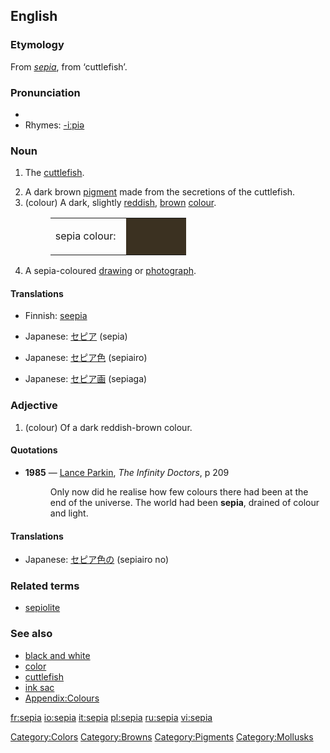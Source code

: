 {{wikipedia}}
==English==

===Etymology===
From {{L.}} ''[[#Latin|sepia]]'', from {{AGr.}} '''{{polytonic|[[σηπία]]}}''' ‘cuttlefish’.

===Pronunciation===
*{{IPA|/ˈsiːpɪə/}}
*Rhymes: [[Rhymes:English:-iːpiə|-iːpiə]]

===Noun===
{{en-noun}}

# {{archaic}} The [[cuttlefish]].
# A dark brown [[pigment]] made from the secretions of the cuttlefish.
# (colour) A dark, slightly [[red]]dish, [[brown]] [[color|colour]].
#:<table><tr><td>sepia colour: &nbsp;</td><td bgcolor="#3B3121" width="80">&nbsp; </td></tr></table>
# A sepia-coloured [[drawing]] or [[photograph]].

====Translations====

{{trans-top|cuttlefish}}
*Finnish: [[seepia]]
{{trans-mid}}
{{trans-bottom}}

{{trans-top|pigment}}
*Japanese: [[セピア]] (sepia)
{{trans-mid}}
{{trans-bottom}}

{{trans-top|colour}}
*Japanese: [[セピア色]] (sepiairo)
{{trans-mid}}
{{trans-bottom}}

{{trans-top|drawing}}
*Japanese: [[セピア画]] (sepiaga)
{{trans-mid}}
{{trans-bottom}}

===Adjective===
{{en-adj}}

# (colour) Of a dark reddish-brown colour.

====Quotations====
*'''1985''' — [[w:Lance Parkin|Lance Parkin]], ''The Infinity Doctors'', p 209
*:Only now did he realise how few colours there had been at the end of the universe.  The world had been '''sepia''', drained of colour and light.

====Translations====
{{trans-top|colour}}
*Japanese: [[セピア色]]の (sepiairo no)
{{trans-mid}}
{{trans-bottom}}

===Related terms===
*[[sepiolite]]

===See also===
*[[black and white]]
*[[color]]
*[[cuttlefish]]
*[[ink sac]]
*[[Wiktionary_Appendix:Colours|Appendix:Colours]]

[[Category:Colors]]
[[Category:Browns]]
[[Category:Pigments]]
[[Category:Mollusks]]

[[fr:sepia]]
[[io:sepia]]
[[it:sepia]]
[[pl:sepia]]
[[ru:sepia]]
[[vi:sepia]]